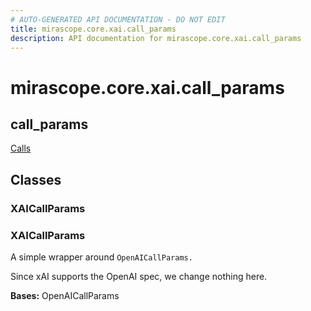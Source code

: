 ```yaml
---
# AUTO-GENERATED API DOCUMENTATION - DO NOT EDIT
title: mirascope.core.xai.call_params
description: API documentation for mirascope.core.xai.call_params
---
```


# mirascope.core.xai.call_params

## <ApiType type="Module" module="mirascope.core.xai.call_params" path="core/xai/call_params" symbolName="call_params" /> call_params

<Info title="Usage">

[Calls](/docs/mirascope/learn/calls#provider-specific-parameters)

</Info>

## Classes

### XAICallParams

### <ApiType type="Class" module="mirascope.core.xai.call_params" path="core/xai/call_params" symbolName="XAICallParams" /> XAICallParams

A simple wrapper around `OpenAICallParams.`

Since xAI supports the OpenAI spec, we change nothing here.

**Bases:** OpenAICallParams



